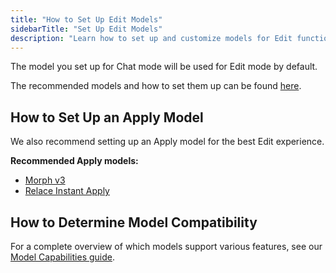 ```yaml
---
title: "How to Set Up Edit Models"
sidebarTitle: "Set Up Edit Models"
description: "Learn how to set up and customize models for Edit functionality in Continue."
---
```


The model you set up for Chat mode will be used for Edit mode by default.

The recommended models and how to set them up can be found [here](/features/chat/model-setup).

## How to Set Up an Apply Model

We also recommend setting up an Apply model for the best Edit experience.

**Recommended Apply models:**

- [Morph v3](https://hub.continue.dev/morphllm/morph-v2)
- [Relace Instant Apply](https://hub.continue.dev/relace/instant-apply)

## How to Determine Model Compatibility

For a complete overview of which models support various features, see our [Model Capabilities guide](/customize/deep-dives/model-capabilities#model-compatibility-matrix).
